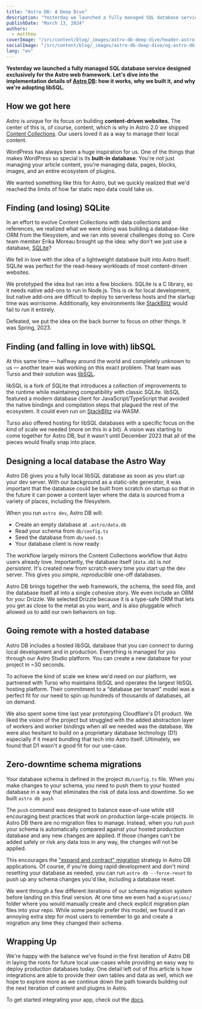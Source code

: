 ```yaml
---
title: "Astro DB: A Deep Dive"
description: "Yesterday we launched a fully managed SQL database service designed exclusively for the Astro web framework. Let's dive into the implementation details of Astro DB: how it works, why we built it, and why we're adopting libSQL."
publishDate: "March 13, 2024"
authors:
  - matthew
coverImage: "/src/content/blog/_images/astro-db-deep-dive/header-astro-db-deep-dive.webp"
socialImage: "/src/content/blog/_images/astro-db-deep-dive/og-astro-db-deep-dive.webp"
lang: "en"
---
```


**Yesterday we launched a fully managed SQL database service designed exclusively for the Astro web framework. Let's dive into the implementation details of [Astro DB](https://astro.build/db/): how it works, why we built it, and why we're adopting libSQL.**

## How we got here

Astro is unique for its focus on building **content-driven websites.** The center of this is, of course, content, which is why in Astro 2.0 we shipped [Content Collections](https://astro.build/blog/introducing-content-collections/). Our users loved it as a way to manage their local content.

WordPress has always been a huge inspiration for us. One of the things that makes WordPress so special is its **built-in** **database**. You're not just managing your article content, you're managing data, pages, blocks, images, and an entire ecosystem of plugins.

We wanted something like this for Astro, but we quickly realized that we'd reached the limits of how far static repo data could take us.

## Finding (and losing) SQLite

In an effort to evolve Content Collections with data collections and references, we realized what we were doing was building a database-like ORM from the filesystem, and we ran into several challenges doing so. Core team member Erika Moreau brought up the idea: why don't we just use a database, [SQLite](https://www.sqlite.org/)?

We fell in love with the idea of a lightweight database built into Astro itself. SQLite was perfect for the read-heavy workloads of most content-driven websites. 

We prototyped the idea but ran into a few blockers. SQLite is a C library, so it needs native add-ons to run in Node.js. This is ok for local development, but native add-ons are difficult to deploy to serverless hosts and the startup time was worrisome. Additionally, key environments like [StackBlitz](https://stackblitz.com/) would fail to run it entirely.

Defeated, we put the idea on the back burner to focus on other things. It was Spring, 2023. 

## Finding (and falling in love with) libSQL

At this same time — halfway around the world and completely unknown to us — another team was working on this exact problem. That team was Turso and their solution was [libSQL](https://github.com/tursodatabase/libsql).

libSQL is a fork of SQLite that introduces a collection of improvements to the runtime while maintaining compatibility with classic SQLite. libSQL featured a modern database client for JavaScript/TypeScript that avoided the native bindings and compilation steps that plagued the rest of the ecosystem. It could even run on [StackBlitz](https://stackblitz.com/) via WASM.

Turso also offered hosting for libSQL databases with a specific focus on the kind of scale we needed (more on this in a bit). A vision was starting to come together for Astro DB, but it wasn't until December 2023 that all of the pieces would finally snap into place.

## Designing a local database the Astro Way

Astro DB gives you a fully local libSQL database as soon as you start up your dev server. With our background as a static-site generator, it was important that the database could be built from scratch on startup so that in the future it can power a content layer where the data is sourced from a variety of places, including the filesystem.

When you run `astro dev`, Astro DB will:

- Create an empty database at `.astro/data.db`
- Read your schema from `db/config.ts`
- Seed the database from `db/seed.ts`
- Your database client is now ready

The workflow largely mirrors the Content Collections workflow that Astro users already love. Importantly, the database itself (`data.db`) is *not* *persistent*. It's created new from scratch every time you start up the dev server. This gives you *simple, reproducible* one-off databases.

Astro DB brings together the web framework, the schema, the seed file, and the database itself all into a single cohesive story. We even include an ORM for you: Drizzle. We selected Drizzle because it is a type-safe ORM that lets you get as close to the metal as you want, and is also pluggable which allowed us to add our own behaviors on top.

## Going remote with a hosted database

Astro DB includes a hosted libSQL database that you can connect to during local development and in production. Everything is managed for you through our Astro Studio platform. You can create a new database for your project in ~30 seconds.

To achieve the kind of scale we knew we'd need on our platform, we partnered with Turso who maintains libSQL and operates the largest libSQL hosting platform. Their commitment to a “database per tenant” model was a perfect fit for our need to spin up hundreds of thousands of databases, all on demand.

We also spent some time last year prototyping Cloudflare's D1 product. We liked the vision of the project but struggled with the added abstraction layer of workers and worker bindings when all we needed was the database. We were also hesitant to build on a proprietary database technology (D1) especially if it meant bundling that tech into Astro itself. Ultimately, we found that D1 wasn't a good fit for our use-case.

## Zero-downtime schema migrations

Your database schema is defined in the project `db/config.ts` file. When you make changes to your schema, you need to push them to your hosted database in a way that eliminates the risk of data loss and downtime. So we built `astro db push`

The `push` command was designed to balance ease-of-use while still encouraging best practices that work on production large-scale projects. In Astro DB there are no migration files to manage. Instead, when you run `push` your schema is automatically compared against your hosted production database and any new changes are applied. If those changes can't be added safely or risk any data loss in any way, the changes will not be applied.

This encourages the ["expand and contract" migration](https://planetscale.com/blog/safely-making-database-schema-changes) strategy in Astro DB applications. Of course, if you're doing rapid development and don't mind resetting your database as needed, you can run `astro db --force-reset` to push up any schema changes you'd like, including a database reset.

We went through a few different iterations of our schema migration system before landing on this final version. At one time we even had a `migrations/` folder where you would manually create and check explicit migration plan files into your repo. While some people prefer this model, we found it an annoying extra step for most users to remember to go and create a migration any time they changed their schema.

## Wrapping Up

We're happy with the balance we've found in the first iteration of Astro DB in laying the roots for future local use-cases while providing an easy way to deploy production databases today. One detail left out of this article is how integrations are able to provide their own tables and data as well, which we hope to explore more as we continue down the path towards building out the next iteration of content and plugins in Astro.

To get started integrating your app, check out the [docs](https://docs.astro.build/en/guides/astro-db/).